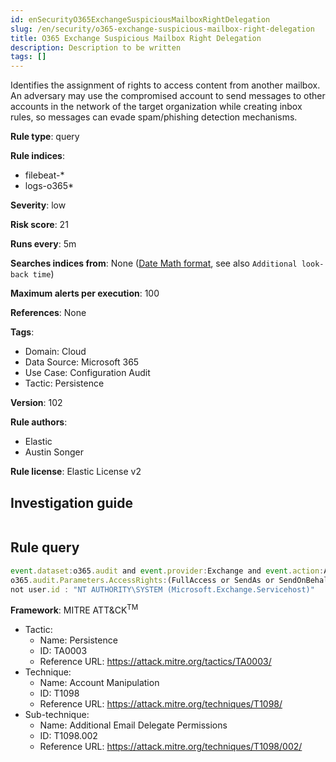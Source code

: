 ```yaml
---
id: enSecurityO365ExchangeSuspiciousMailboxRightDelegation
slug: /en/security/o365-exchange-suspicious-mailbox-right-delegation
title: O365 Exchange Suspicious Mailbox Right Delegation
description: Description to be written
tags: []
---
```


<div id="o365-exchange-suspicious-mailbox-right-delegation"></div>

Identifies the assignment of rights to access content from another mailbox. An adversary may use the compromised account to send messages to other accounts in the network of the target organization while creating inbox rules, so messages can evade spam/phishing detection mechanisms.

**Rule type**: query

**Rule indices**: 

* filebeat-*
* logs-o365*

**Severity**: low

**Risk score**: 21

**Runs every**: 5m

**Searches indices from**: None ([Date Math format](((ref))/common-options.html#date-math), see also <DocLink id="enSecurityRulesUiCreate" section="set-the-rules-schedule">`Additional look-back time`</DocLink>)

**Maximum alerts per execution**: 100

**References**: None

**Tags**: 

* Domain: Cloud
* Data Source: Microsoft 365
* Use Case: Configuration Audit
* Tactic: Persistence

**Version**: 102

**Rule authors**: 

* Elastic
* Austin Songer

**Rule license**: Elastic License v2

## Investigation guide

```markdown

```

## Rule query

```js
event.dataset:o365.audit and event.provider:Exchange and event.action:Add-MailboxPermission and
o365.audit.Parameters.AccessRights:(FullAccess or SendAs or SendOnBehalf) and event.outcome:success and
not user.id : "NT AUTHORITY\SYSTEM (Microsoft.Exchange.Servicehost)"

```

**Framework**: MITRE ATT&CK<sup>TM</sup>

* Tactic:
    * Name: Persistence
    * ID: TA0003
    * Reference URL: https://attack.mitre.org/tactics/TA0003/
* Technique:
    * Name: Account Manipulation
    * ID: T1098
    * Reference URL: https://attack.mitre.org/techniques/T1098/
* Sub-technique:
    * Name: Additional Email Delegate Permissions
    * ID: T1098.002
    * Reference URL: https://attack.mitre.org/techniques/T1098/002/

